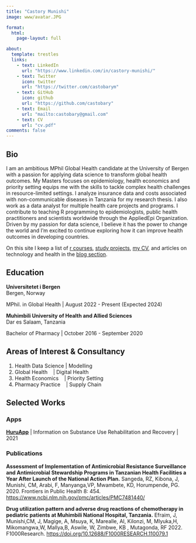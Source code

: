 ```yaml
---
title: "Castory Munishi"
image: www/avatar.JPG

format:
  html:
    page-layout: full

about:
  template: trestles
  links:
    - text: LinkedIn
      url: "https://www.linkedin.com/in/castory-munishi/"
    - text: Twitter
      icon: twitter
      url: "https://twitter.com/castobarym"
    - text: GitHub
      icon: github
      url: "https://github.com/castobary"
    - text: Email
      url: "mailto:castobary@gmail.com"
    - text: CV
      url: "cv.pdf"
comments: false
---
```


## Bio

I am an ambitious MPhil Global Health candidate at the University of Bergen with a passion for applying data science to transform global health outcomes. My Masters focuses on epidemiology, health economics and priority setting equips me with the skills to tackle complex health challenges in resource-limited settings. I analyze insurance data and costs associated with non-communicable diseases in Tanzania for my research thesis. I also work as a data analyst for multiple health care projects and programs. I contribute to teaching R programming to epidemiologists, public health practitioners and scientists worldwide through the AppliedEpi Organization. Driven by my passion for data science, I believe it has the power to change the world and I'm excited to continue exploring how it can improve health outcomes in developing countries.

On this site I keep a list of [r courses](courses/courses.qmd), [study projects](projects/projects.qmd), 
[my CV](www/cv.pdf), and articles on technology and health in the [blog section](blog/blog.qmd).

<p></p>

## Education

**Universitetet i Bergen**  
Bergen, Norway

MPhil. in Global Health | August 2022 - Present (Expected 2024)  

**Muhimbili University of Health and Allied Sciences**  
Dar es Salaam, Tanzania

Bachelor of Pharmacy | October 2016 - September 2020

## Areas of Interest & Consultancy

1. Health Data Science | Modelling
2. Global Health &nbsp;&nbsp;&nbsp;| Digital Health
3. Health Economics &nbsp;&nbsp;&nbsp;| Priority Setting
4. Pharmacy Practice &nbsp;&nbsp;&nbsp;| Supply Chain

## Selected Works

### Apps

**[HuruApp](https://www.huruapp.org)** | Information on Substance Use Rehabilitation and Recovery | 2021  

### Publications

**Assessment of Implementation of Antimicrobial Resistance Surveillance and Antimicrobial Stewardship Programs in Tanzanian Health Facilities a Year After Launch of the National Action Plan.** Sangeda, RZ, Kibona, J, Munishi, CM, Arabi, F, Manyanga,VP, Mwambete, KD, Horumpende, PG. 2020. Frontiers in Public Health 8: 454. [https://www.ncbi.nlm.nih.gov/pmc/articles/PMC7481440/](doi:10.3389/fpubh.2020.00454)

**Drug utilization pattern and adverse drug reactions of chemotherapy in pediatric patients at Muhimbili National Hospital, Tanzania.** Efraim, J, Munishi,CM, J, Magige, A, Msuya, K, Marealle, AI, Kilonzi, M, Mlyuka,H, Mikomangwa,W, Mallya,B, Aswile, W, Zimbwe, KB , Mutagonda, RF 2022. F1000Research. [https://doi.org/10.12688/F1000RESEARCH.110079.1](https://doi.org/10.12688/F1000RESEARCH.110079.1)

